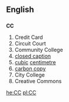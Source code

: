 ==English==
==={{initialism}}===
'''CC'''

# Credit Card
# Circuit Court
# Community College
# [[closed caption]]
# [[cubic]] [[centimetre]]
# [[carbon copy]]
# City College
# Creative Commons

[[he:CC]]
[[pl:CC]]